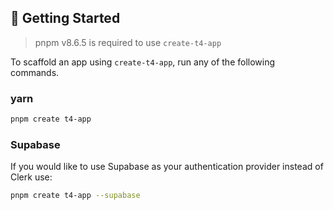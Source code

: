 ## 🚀 Getting Started

> pnpm v8.6.5 is required to use `create-t4-app`

To scaffold an app using `create-t4-app`, run any of the following commands.

### **yarn**

```bash
pnpm create t4-app
```

### **Supabase**

If you would like to use Supabase as your authentication provider instead of Clerk use:

```bash
pnpm create t4-app --supabase
```
